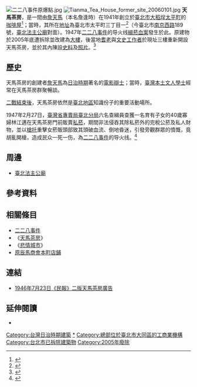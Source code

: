 {{Coord|25.053954|121.512233|type:landmark|display=title}}
{{Otheruses|subject=台灣日治時代的咖啡廳|other=同名電影|天馬茶房 (電影)}}

[[File:二二八事件原爆點.jpg|thumb]]
[[File:Tianma_Tea_House_former_site_20060101.jpg|thumb]]
'''天馬茶房'''，是一間由[[詹天馬|詹天馬]]（本名詹逢時）在1941年創立於[[臺北市_(州轄市)|臺北市]][[大稻埕|大稻埕]][[太平町|太平町]]的[[咖啡屋|咖啡屋]]<ref>{{Cite web|url=http://proj1.sinica.edu.tw/~photo/subject/D-4-GIS/theater/theater-g7.html|title=大稻埕主題館|accessdate=2017-05-25|work=proj1.sinica.edu.tw|archive-url=https://web.archive.org/web/20160304185837/http://proj1.sinica.edu.tw/~photo/subject/D-4-GIS/theater/theater-g7.html|archive-date=2016-03-04|dead-url=yes}}</ref>；當時，其所在[[地址|地址]]為臺北市太平町三丁目一<ref>{{Cite news |url=http://nrch.cca.gov.tw/ccahome/getImage.jsp?d=1241951182731&id=0001648280&filename=cca100003-np-mingpo19460723n-02-i.jpg |title=getImage.jsp (1800x2438 pixels) |date=2012-07-15 |newspaper=archive.is |accessdate=2017-02-27 |archiveurl=https://archive.is/20120715235632/http://nrch.cca.gov.tw/ccahome/getImage.jsp?d=1241951182731&id=0001648280&filename=cca100003-np-mingpo19460723n-02-i.jpg |archivedate=2012-07-15 |dead-url=yes }}</ref>（今臺北市[[南京西路_(台北市)|南京西路]]189號，[[臺北法主公廟|臺北法主公廟]]對面）。1947年[[二二八事件|二二八事件]]的导火线[[緝菸血案|緝菸血案]]發生於此。原建物於2005年底遭拆除並改建為[[大樓|大樓]]，後當地[[耆老|耆老]]與[[文史工作者|文史工作者]]於現址三樓重新開設天馬茶房，並於其內陳設[[史料|史料]]及[[照片|照片]]。<ref>{{cite news|url=http://news.pts.org.tw/article/203759?NEENO=203759|title=重現天馬茶房 兼顧觀光.歷史意義|publisher=公共電視台|date=2012-02-24|accessdate=2016-09-05|archive-date=2016-09-13|archive-url=https://web.archive.org/web/20160913104253/http://news.pts.org.tw/article/203759?NEENO=203759|dead-url=no}}</ref>

==歷史==
天馬茶房的創建者[[詹天馬|詹天馬]]為[[台灣日治時期|日治時期]]著名的[[電影辯士|電影辯士]]；當時，[[臺灣|臺灣]][[本土|本土]][[文人|文人]][[學者|學士]]經常在天馬茶房群聚暢談。

[[臺灣戰後時期|二戰結束後]]，天馬茶房依然是[[臺北|臺北地區]]知識份子的重要活動場所。

1947年2月27日，[[臺灣省專賣局臺北分局|臺灣省專賣局臺北分局]]六名查緝員查獲一名育有子女的40歲寡婦林江邁在天馬茶房門前販賣[[私菸|私菸]]，期間非法侵吞其除私菸外的完稅公菸及私人財物，並以[[槍托|槍托]]重擊女菸販頭部致其頭破血流、倒地昏迷，引發旁觀群眾的憤慨，竟胡亂開槍，造成民众一死一伤，為[[二二八事件|二二八事件]]的导火线。<ref>{{Cite news |url=http://nrch.cca.gov.tw/ccahome/search/search_meta.jsp?xml_id=0001716464&dofile=getImage.jsp%3Fd%3D1241951145639&id=0001648015&filename=cca100003-np-mingpo19470228-03-i.jpg |title=國家文化資料庫 |date=2012-07-15 |newspaper=archive.is |accessdate=2017-05-25 |archiveurl=https://archive.is/20120715052919/http://nrch.cca.gov.tw/ccahome/search/search_meta.jsp?xml_id=0001716464&dofile=getImage.jsp%3Fd=1241951145639&id=0001648015&filename=cca100003-np-mingpo19470228-03-i.jpg |archivedate=2012-07-15 |dead-url=yes }}</ref>

== 周邊 ==
* [[臺北法主公廟|臺北法主公廟]]

== 參考資料 ==
<references/>

== 相關條目 ==
* [[二二八事件|二二八事件]]
* 《[[天馬茶房_(電影)|天馬茶房]]》
* 《[[悲情城市|悲情城市]]》
* [[原辰馬商會本町店鋪|原辰馬商會本町店鋪]]

==連結==
{{commonscat-inline|Tianma Tea House}}
* [http://pic.pimg.tw/pegasustea/1382331960-289816029.jpg 1946年7月23日《民報》二版天馬茶房廣告]{{Wayback|url=http://pic.pimg.tw/pegasustea/1382331960-289816029.jpg |date=20160311004404 }}

== 延伸閱讀 ==
* {{Cite book|url=https://books.google.com.tw/books?id=7TbXAAAAQBAJ&pg=RA1-PT59&lpg=RA1-PT59&dq=%E8%A9%B9%E5%A4%A9%E9%A6%AC&source=bl&ots=dH7E5pFDng&sig=NQKmWPowtVgKU3-j-O2iV-Fa71M&hl=zh-TW&sa=X&ved=0ahUKEwjchIDc3uLQAhVCkZQKHeXuDhE4FBDoAQgeMAE#v=onepage&q=%E8%A9%B9%E5%A4%A9%E9%A6%AC&f=false|title=台北老街(新版)|last=莊永明|date=2012-09-07|publisher=時報文化|isbn=9789571356501|language=zh-TW|access-date=2016-12-07|archive-date=2016-12-20|archive-url=https://web.archive.org/web/20161220123015/https://books.google.com.tw/books?id=7TbXAAAAQBAJ&pg=RA1-PT59&lpg=RA1-PT59&dq=%E8%A9%B9%E5%A4%A9%E9%A6%AC&source=bl&ots=dH7E5pFDng&sig=NQKmWPowtVgKU3-j-O2iV-Fa71M&hl=zh-TW&sa=X&ved=0ahUKEwjchIDc3uLQAhVCkZQKHeXuDhE4FBDoAQgeMAE#v=onepage&q=%E8%A9%B9%E5%A4%A9%E9%A6%AC&f=false|dead-url=no}}

{{二二八事件}}

[[Category:台灣日治時期建築|Category:台灣日治時期建築]]
[[Category:二二八事件|*]]
[[Category:總部位於臺北市大同區的工商業機構|Category:總部位於臺北市大同區的工商業機構]]
[[Category:台北市已拆除建築物|Category:台北市已拆除建築物]]
[[Category:2005年廢除|Category:2005年廢除]]